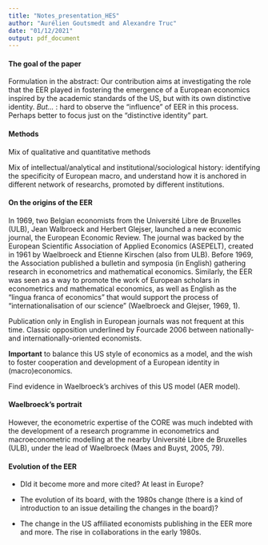 ```yaml
---
title: "Notes_presentation_HES"
author: "Aurélien Goutsmedt and Alexandre Truc"
date: "01/12/2021"
output: pdf_document
---
```


#### The goal of the paper

Formulation in the abstract: Our contribution aims at investigating the role that the EER played in fostering the emergence of a European economics inspired by the academic standards of the US, but with its own distinctive identity. *But...* : hard to observe the "influence" of EER in this process. Perhaps better to focus just on the "distinctive identity" part.

#### Methods

Mix of qualitative and quantitative methods

Mix of intellectual/analytical and institutional/sociological history: identifying the specificity of European macro, and understand how it is anchored in different network of researchs, promoted by different institutions.

#### On the origins of the EER

In 1969, two Belgian economists from the Université Libre de Bruxelles (ULB), Jean Walbroeck and Herbert Glejser, launched a new economic journal, the European Economic Review. The journal was backed by the European Scientific Association of Applied Economics (ASEPELT), created in 1961 by Waelbroeck and Etienne Kirschen (also from ULB). Before 1969, the Association published a bulletin and symposia (in English) gathering research in econometrics and mathematical economics. Similarly, the EER was seen as a way to promote the work of European scholars in econometrics and mathematical economics, as well as English as the "lingua franca of economics" that would support the process of "internationalisation of our science" (Waelbroeck and Glejser, 1969, 1).

Publication only in English in European journals was not frequent at this time. Classic opposition underlined by Fourcade 2006 between nationally- and internationally-oriented economists.

**Important** to balance this US style of economics as a model, and the wish to foster cooperation and development of a European identity in (macro)economics.

Find evidence in Waelbroeck's archives of this US model (AER model).

#### Waelbroeck's portrait

However, the econometric expertise of the CORE was much indebted with the development of a research programme in econometrics and macroeconometric modelling at the nearby Université Libre de Bruxelles (ULB), under the lead of Waelbroeck (Maes and Buyst, 2005, 79).

#### Evolution of the EER

-   DId it become more and more cited? At least in Europe?

-   The evolution of its board, with the 1980s change (there is a kind of introduction to an issue detailing the changes in the board)?

-   The change in the US affiliated economists publishing in the EER more and more. The rise in collaborations in the early 1980s.
